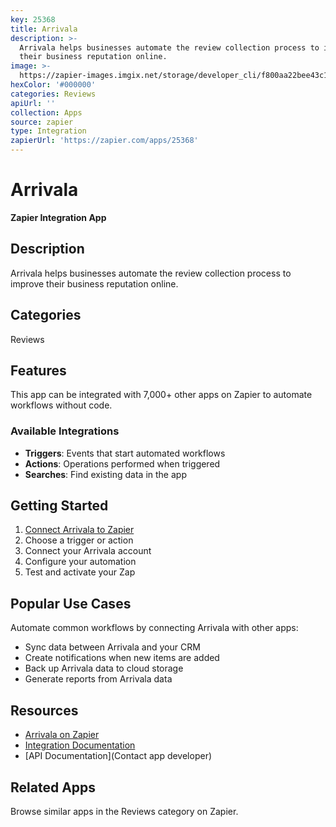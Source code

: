 ```yaml
---
key: 25368
title: Arrivala
description: >-
  Arrivala helps businesses automate the review collection process to improve
  their business reputation online.
image: >-
  https://zapier-images.imgix.net/storage/developer_cli/f800aa22bee43c1f902a3c303ab75f17.png?auto=format%2Ccompress&ixlib=python-3.0.0&q=50
hexColor: '#000000'
categories: Reviews
apiUrl: ''
collection: Apps
source: zapier
type: Integration
zapierUrl: 'https://zapier.com/apps/25368'
---
```

# Arrivala

**Zapier Integration App**

## Description

Arrivala helps businesses automate the review collection process to improve their business reputation online.

## Categories

Reviews

## Features

This app can be integrated with 7,000+ other apps on Zapier to automate workflows without code.

### Available Integrations

- **Triggers**: Events that start automated workflows
- **Actions**: Operations performed when triggered
- **Searches**: Find existing data in the app

## Getting Started

1. [Connect Arrivala to Zapier](https://zapier.com/apps/25368)
2. Choose a trigger or action
3. Connect your Arrivala account
4. Configure your automation
5. Test and activate your Zap

## Popular Use Cases

Automate common workflows by connecting Arrivala with other apps:

- Sync data between Arrivala and your CRM
- Create notifications when new items are added
- Back up Arrivala data to cloud storage
- Generate reports from Arrivala data

## Resources

- [Arrivala on Zapier](https://zapier.com/apps/25368)
- [Integration Documentation](https://zapier.com/apps/25368/integrations)
- [API Documentation](Contact app developer)

## Related Apps

Browse similar apps in the Reviews category on Zapier.
